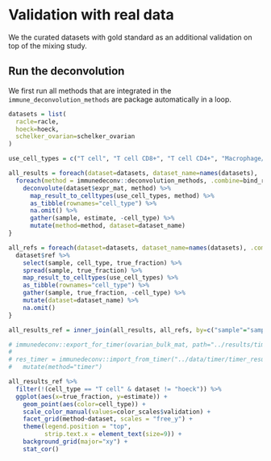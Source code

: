 # Validation with real data
We the curated datasets with gold standard as an additional validation on top of the mixing study. 


## Run the deconvolution
We first run all methods that are integrated in the `immune_deconvolution_methods` are package automatically in a loop. 
```r
datasets = list(
  racle=racle,
  hoeck=hoeck,
  schelker_ovarian=schelker_ovarian
)

use_cell_types = c("T cell", "T cell CD8+", "T cell CD4+", "Macrophage/Monocyte", "B cell", "Dendritic cell", "NK cell", "Neutrophil")
```

```r
all_results = foreach(dataset=datasets, dataset_name=names(datasets), .combine=bind_rows) %:%
  foreach(method = immunedeconv::deconvolution_methods, .combine=bind_rows) %dopar% {
    deconvolute(dataset$expr_mat, method) %>%
      map_result_to_celltypes(use_cell_types, method) %>% 
      as_tibble(rownames="cell_type") %>% 
      na.omit() %>% 
      gather(sample, estimate, -cell_type) %>% 
      mutate(method=method, dataset=dataset_name)
}

all_refs = foreach(dataset=datasets, dataset_name=names(datasets), .combine=bind_rows) %do% {
  dataset$ref %>% 
    select(sample, cell_type, true_fraction) %>%
    spread(sample, true_fraction) %>% 
    map_result_to_celltypes(use_cell_types) %>% 
    as_tibble(rownames="cell_type") %>% 
    gather(sample, true_fraction, -cell_type) %>% 
    mutate(dataset=dataset_name) %>% 
    na.omit()
}

all_results_ref = inner_join(all_results, all_refs, by=c("sample"="sample", "dataset"="dataset", "cell_type"="cell_type"))
```


```r
# immunedeconv::export_for_timer(ovarian_bulk_mat, path="../results/timer_input_ovarian_bulk.tsv")
# 
# res_timer = immunedeconv::import_from_timer("../data/timer/timer_result_ovarian_bulk.csv") %>%
#   mutate(method="timer")
```



```r
all_results_ref %>%
  filter(!(cell_type == "T cell" & dataset != "hoeck")) %>% 
  ggplot(aes(x=true_fraction, y=estimate)) +
    geom_point(aes(color=cell_type)) + 
    scale_color_manual(values=color_scales$validation) + 
    facet_grid(method~dataset, scales = "free_y") + 
    theme(legend.position = "top",
          strip.text.x = element_text(size=9)) + 
    background_grid(major="xy") + 
    stat_cor() 
```

